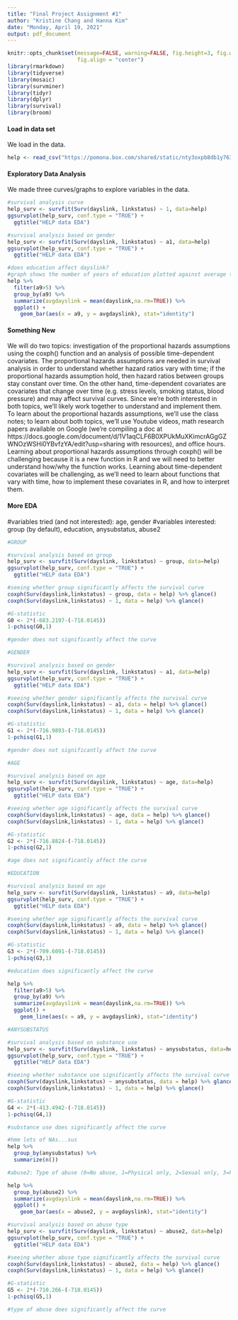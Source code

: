 ```yaml
---
title: "Final Project Assignment #1"
author: "Kristine Chang and Hanna Kim"
date: "Monday, April 19, 2021"
output: pdf_document
---
```


```r
knitr::opts_chunk$set(message=FALSE, warning=FALSE, fig.height=3, fig.width=5, 
                      fig.align = "center")
library(rmarkdown)
library(tidyverse)
library(mosaic)
library(survminer)
library(tidyr)
library(dplyr)
library(survival)
library(broom)
```

#### Load in data set

We load in the data.

```r
help <- read_csv("https://pomona.box.com/shared/static/nty3oxpb8db1y763l6uusxtq4gukbcev")
```


#### Exploratory Data Analysis

We made three curves/graphs to explore variables in the data.

```r
#survival analysis curve
help_surv <- survfit(Surv(dayslink, linkstatus) ~ 1, data=help)
ggsurvplot(help_surv, conf.type = "TRUE") +
  ggtitle("HELP data EDA")

#survival analysis based on gender
help_surv <- survfit(Surv(dayslink, linkstatus) ~ a1, data=help)
ggsurvplot(help_surv, conf.type = "TRUE") +
  ggtitle("HELP data EDA")
```
```r
#does education affect dayslink?
#graph shows the number of years of education plotted against average time to connect to primary care
help %>%
  filter(a9>5) %>%
  group_by(a9) %>%
  summarize(avgdayslink = mean(dayslink,na.rm=TRUE)) %>%
  ggplot() + 
	geom_bar(aes(x = a9, y = avgdayslink), stat="identity") 
```

#### Something New


We will do two topics: investigation of the proportional hazards assumptions using the coxph() function and an analysis of possible time-dependent covariates. The proportional hazards assumptions are needed in survival analysis in order to understand whether hazard ratios vary with time; if the proportional hazards assumption hold, then hazard ratios between groups stay constant over time. On the other hand, time-dependent covariates are covariates that change over time (e.g. stress levels, smoking status, blood pressure) and may affect survival curves. Since we're both interested in both topics, we'll likely work together to understand and implement them. To learn about the proportional hazards assumptions, we'll use the class notes; to learn about both topics, we'll use Youtube videos, math research papers available on Google (we're compiling a doc at https://docs.google.com/document/d/1V1aqCLF6B0XPUkMuXKimcrAGgGZWNOzWSHi0YBvfzYA/edit?usp=sharing with resources), and office hours. Learning about proportional hazards assumptions through coxph() will be challenging because it is a new function in R and we will need to better understand how/why the function works. Learning about time-dependent covariates will be challenging, as we'll need to learn about functions that vary with time, how to implement these covariates in R, and how to interpret them.

#### More EDA

#variables tried (and not interested): age, gender
#variables interested: group (by default), education, anysubstatus, abuse2

```r
#GROUP

#survival analysis based on group
help_surv <- survfit(Surv(dayslink, linkstatus) ~ group, data=help)
ggsurvplot(help_surv, conf.type = "TRUE") +
  ggtitle("HELP data EDA")

#seeing whether group significantly affects the survival curve
coxph(Surv(dayslink,linkstatus) ~ group, data = help) %>% glance()
coxph(Surv(dayslink,linkstatus) ~ 1, data = help) %>% glance()

#G-statistic
G0 <- 2*(-683.2197-(-718.0145))
1-pchisq(G0,1)

#gender does not significantly affect the curve
```

```r
#GENDER

#survival analysis based on gender
help_surv <- survfit(Surv(dayslink, linkstatus) ~ a1, data=help)
ggsurvplot(help_surv, conf.type = "TRUE") +
  ggtitle("HELP data EDA")

#seeing whether gender significantly affects the survival curve
coxph(Surv(dayslink,linkstatus) ~ a1, data = help) %>% glance()
coxph(Surv(dayslink,linkstatus) ~ 1, data = help) %>% glance()

#G-statistic
G1 <- 2*(-716.9893-(-718.0145))
1-pchisq(G1,1)

#gender does not significantly affect the curve
```

```r
#AGE

#survival analysis based on age
help_surv <- survfit(Surv(dayslink, linkstatus) ~ age, data=help)
ggsurvplot(help_surv, conf.type = "TRUE") +
  ggtitle("HELP data EDA")

#seeing whether age significantly affects the survival curve
coxph(Surv(dayslink,linkstatus) ~ age, data = help) %>% glance()
coxph(Surv(dayslink,linkstatus) ~ 1, data = help) %>% glance()

#G-statistic
G2 <- 2*(-716.8824-(-718.0145))
1-pchisq(G2,1)

#age does not significantly affect the curve
```

```r
#EDUCATION

#survival analysis based on age
help_surv <- survfit(Surv(dayslink, linkstatus) ~ a9, data=help)
ggsurvplot(help_surv, conf.type = "TRUE") +
  ggtitle("HELP data EDA")

#seeing whether age significantly affects the survival curve
coxph(Surv(dayslink,linkstatus) ~ a9, data = help) %>% glance()
coxph(Surv(dayslink,linkstatus) ~ 1, data = help) %>% glance()

#G-statistic
G3 <- 2*(-709.6091-(-718.0145))
1-pchisq(G3,1)

#education does significantly affect the curve

help %>%
  filter(a9>5) %>%
  group_by(a9) %>%
  summarize(avgdayslink = mean(dayslink,na.rm=TRUE)) %>%
  ggplot() + 
	geom_line(aes(x = a9, y = avgdayslink), stat="identity") 
```

```r
#ANYSUBSTATUS

#survival analysis based on substance use
help_surv <- survfit(Surv(dayslink, linkstatus) ~ anysubstatus, data=help)
ggsurvplot(help_surv, conf.type = "TRUE") +
  ggtitle("HELP data EDA")

#seeing whether substance use significantly affects the survival curve
coxph(Surv(dayslink,linkstatus) ~ anysubstatus, data = help) %>% glance()
coxph(Surv(dayslink,linkstatus) ~ 1, data = help) %>% glance()

#G-statistic
G4 <- 2*(-413.4942-(-718.0145))
1-pchisq(G4,1)

#substance use does significantly affect the curve

#hmm lots of NAs...sus
help %>%
  group_by(anysubstatus) %>%
  summarize(n())
```

```r
#abuse2: Type of abuse (0=No abuse, 1=Physical only, 2=Sexual only, 3=Physical and sexual)

help %>%
  group_by(abuse2) %>%
  summarize(avgdayslink = mean(dayslink,na.rm=TRUE)) %>%
  ggplot() + 
	geom_bar(aes(x = abuse2, y = avgdayslink), stat="identity") 

#survival analysis based on abuse type
help_surv <- survfit(Surv(dayslink, linkstatus) ~ abuse2, data=help)
ggsurvplot(help_surv, conf.type = "TRUE") +
  ggtitle("HELP data EDA")

#seeing whether abuse type significantly affects the survival curve
coxph(Surv(dayslink,linkstatus) ~ abuse2, data = help) %>% glance()
coxph(Surv(dayslink,linkstatus) ~ 1, data = help) %>% glance()

#G-statistic
G5 <- 2*(-710.266-(-718.0145))
1-pchisq(G5,1)

#type of abuse does significantly affect the curve
```
